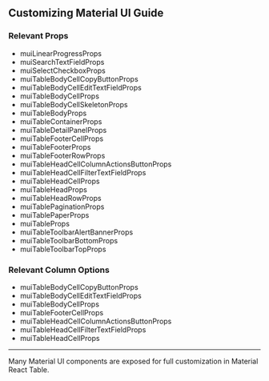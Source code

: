 
<Head>
  <title>Material React Table Docs - Customizing MUI Guide</title>
</Head>

## Customizing Material UI Guide

### Relevant Props

- muiLinearProgressProps
- muiSearchTextFieldProps
- muiSelectCheckboxProps
- muiTableBodyCellCopyButtonProps
- muiTableBodyCellEditTextFieldProps
- muiTableBodyCellProps
- muiTableBodyCellSkeletonProps
- muiTableBodyProps
- muiTableContainerProps
- muiTableDetailPanelProps
- muiTableFooterCellProps
- muiTableFooterProps
- muiTableFooterRowProps
- muiTableHeadCellColumnActionsButtonProps
- muiTableHeadCellFilterTextFieldProps
- muiTableHeadCellProps
- muiTableHeadProps
- muiTableHeadRowProps
- muiTablePaginationProps
- muiTablePaperProps
- muiTableProps
- muiTableToolbarAlertBannerProps
- muiTableToolbarBottomProps
- muiTableToolbarTopProps

### Relevant Column Options

- muiTableBodyCellCopyButtonProps
- muiTableBodyCellEditTextFieldProps
- muiTableBodyCellProps
- muiTableFooterCellProps
- muiTableHeadCellColumnActionsButtonProps
- muiTableHeadCellFilterTextFieldProps
- muiTableHeadCellProps

---

Many Material UI components are exposed for full customization in Material React Table.
